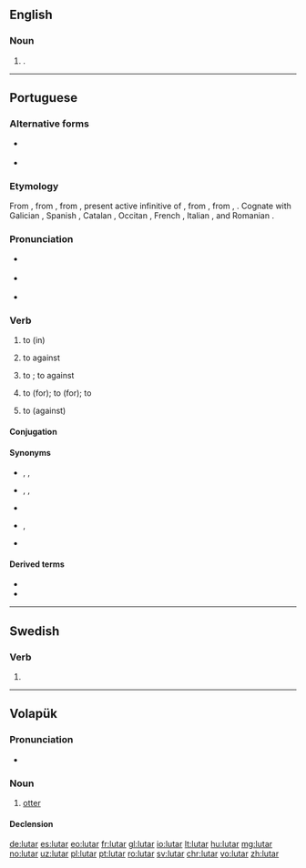 ==English==

===Noun===
{{en-noun}}

# {{synonym of|lute guitar|lang=en}}.

----

==Portuguese==

===Alternative forms===
* {{l|pt|luctar}} {{qualifier|obsolete}}
* {{l|pt|luitar}} {{qualifier|obsolete|or|dialectal}}

===Etymology===
From {{inh|pt|roa-opt|luitar}}, from {{inh|pt|VL.||luctāre}}, from {{inh|pt|la|luctārī}}, present active infinitive of {{m|la|luctor||struggle}}, from {{der|pt|ine-pro|*lugsos}}, from {{m|ine-pro|*lewg-}}, {{m|ine-pro|*leug||bend, twist}}. Cognate with Galician {{m|gl|loitar}}, Spanish {{m|es|luchar}}, Catalan {{m|ca|lluitar}}, Occitan {{m|oc|luchar}}, French {{m|fr|lutter}}, Italian {{m|it|lottare}}, and Romanian {{m|ro|lupta}}.

===Pronunciation===
* {{a|PT}} {{IPA|/lu.ˈtaɾ/|lang=pt}}
*: {{homophones|lang=pt|lotar}}
* {{a|Brazil}} {{IPA|/lu.ˈta(ʁ)/|lang=pt}}
* {{hyphenation|lu|tar|lang=pt}}

===Verb===
{{pt-verb|lut|ar}}

# {{indtr|pt|intr=1|em|direct=1|qualdirect=less common}} to {{l|en|fight}} (in) {{gloss|to participate in a conflict}}
#: {{ux|pt|Nosso exército ficou com medo de '''lutar'''.|Our army was scared to '''fight'''.}}
#: {{ux|pt|Meu irmão disse que '''lutaria''' na guerra.|My brother said he '''would fight''' in the war.}}
#: {{ux|pt|Hoje morreu o último veterano que '''lutou''' a batalha de Verdun.|The last veteran who '''fought''' in the Battle of Verdun died today.}}
# {{indtr|pt|intr=1|com|contra}} to {{l|en|fight}} against {{gloss|to participate in a conflict against an enemy}}
#: {{ux|pt|Fiquei rindo das criancinhas '''lutando'''.|I kept laughing at the little children '''fighting''' [one another].}}
#: {{ux|pt|A legião deve '''lutar''' com os hunos ainda hoje.|The legion should '''fight''' the Huns today.}}
#: {{ux|pt|Deixe que os polacos '''lutem''' contra os invasores.|Let the Polish '''fight''' the invaders.}}
# {{indtr|pt|contra}} to {{l|en|fight}}; to {{l|en|struggle}} against {{gloss|to try to stop something}}
#: {{ux|pt|O candidato disse que '''lutara''' contra a corrupção.|The candidate said he '''had fought''' corruption.}}
# {{indtr|pt|por|intr=1}} to {{l|en|fight}} (for); to {{l|en|strive}} (for); to {{l|en|struggle}} {{gloss|to try to obtain something}}
#: {{ux|pt|Ela '''lutou''' e '''lutou''', mas nunca conseguiu uma vida melhor.|She '''fought''' and '''fought''', but never got a better life.}}
#: {{ux|pt|Eles '''lutaram''' pelo fim da guerra.|They '''fought''' for the war to end.}}
# {{indtr|pt|intr=1|contra}} to {{l|en|struggle}} (against) {{gloss|to attempt to counteract a force}}
#: {{ux|pt|Não '''lutes''', tomarás a vacina quer queira ou não.|Don’t '''struggle''', you will be vaccinated whether you like it or not.}}
#: {{ux|pt|Se tentarem te assaltar, faça tudo que mandarem e não '''lute'''.|If they try to rob you, do everything they tell you and don’t '''struggle'''.}}

====Conjugation====
{{pt-conj|lut|ar}}

====Synonyms====
* {{sense|to fight (in)}} {{l|pt|[[combater]] ([[em]])}}, {{l|pt|[[participar]] [[de]]}}, {{l|pt|[[pelejar]] [[em]]}}
* {{sense|to fight against}} {{l|pt|combater}}, {{l|pt|[[brigar]] [[com]]}}, {{l|pt|[[pelejar]] [[com]]}}
* {{sense|to try to stop}} {{l|pt|combater}}
* {{sense|to struggle}} {{l|pt|[[esforçar]]-[[se]]}}, {{l|pt|pelejar}}
* {{sense|to counteract a force}} {{l|pt|resistir}}

====Derived terms====
* {{l|pt|luta}}
* {{l|pt|lutador}}

----

==Swedish==

===Verb===
{{head|sv|verb form}}

# {{sv-verb-form-pre|luta}}

----

==Volapük==

===Pronunciation===
* {{IPA|/luˈtaɾ/|lang=vo}}

===Noun===
{{vo-noun}}

# [[otter]]

====Declension====
{{vo-decl-noun}}

[[de:lutar]]
[[es:lutar]]
[[eo:lutar]]
[[fr:lutar]]
[[gl:lutar]]
[[io:lutar]]
[[lt:lutar]]
[[hu:lutar]]
[[mg:lutar]]
[[no:lutar]]
[[uz:lutar]]
[[pl:lutar]]
[[pt:lutar]]
[[ro:lutar]]
[[sv:lutar]]
[[chr:lutar]]
[[vo:lutar]]
[[zh:lutar]]